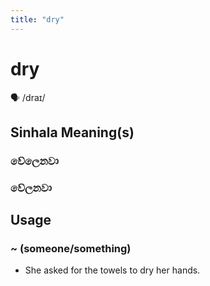 ```yaml
---
title: "dry"
---
```


# dry

🗣️ /draɪ/

## Sinhala Meaning(s)

### වේලෙනවා
### වේලනවා

## Usage

### ~ (someone/something)

- She asked for the towels to dry her hands.


